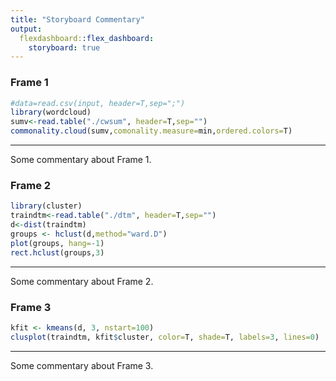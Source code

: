 ```yaml
---
title: "Storyboard Commentary"
output: 
  flexdashboard::flex_dashboard:
    storyboard: true
---
```


### Frame 1

```r
#data=read.csv(input, header=T,sep=";")
library(wordcloud)
sumv<-read.table("./cwsum", header=T,sep="")
commonality.cloud(sumv,comonality.measure=min,ordered.colors=T)

```

*** 

Some commentary about Frame 1.

### Frame 2 {data-commentary-width=400}

```r
library(cluster)
traindtm<-read.table("./dtm", header=T,sep="")
d<-dist(traindtm)
groups <- hclust(d,method="ward.D")
plot(groups, hang=-1)
rect.hclust(groups,3)
```

*** 

Some commentary about Frame 2.


### Frame 3 {data-commentary-width=400}

```r
kfit <- kmeans(d, 3, nstart=100)
clusplot(traindtm, kfit$cluster, color=T, shade=T, labels=3, lines=0)
```

*** 

Some commentary about Frame 3.
